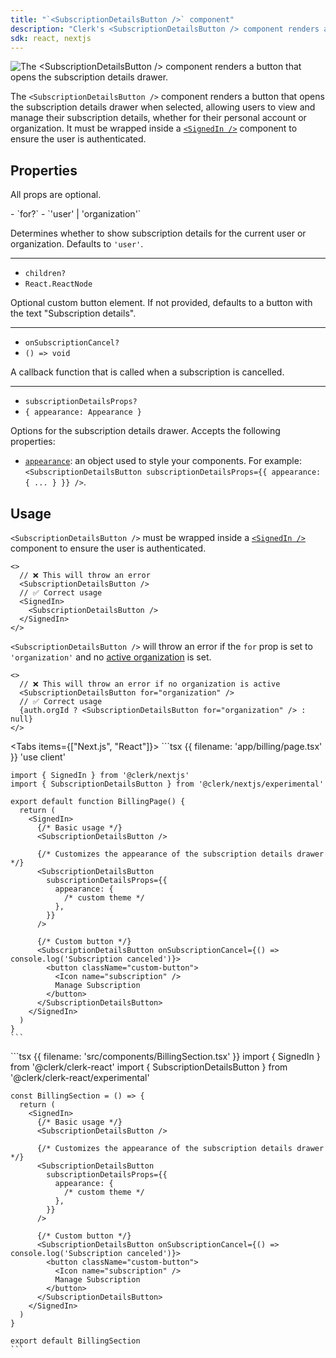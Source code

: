 ```yaml
---
title: "`<SubscriptionDetailsButton />` component"
description: "Clerk's <SubscriptionDetailsButton /> component renders a button that opens the subscription details drawer."
sdk: react, nextjs
---
```


![The \<SubscriptionDetailsButton /> component renders a button that opens the subscription details drawer.](/docs/images/ui-components/subscription.png)

The `<SubscriptionDetailsButton />` component renders a button that opens the subscription details drawer when selected, allowing users to view and manage their subscription details, whether for their personal account or organization. It must be wrapped inside a [`<SignedIn />`](/docs/components/control/signed-in) component to ensure the user is authenticated.

<Include src="_partials/billing/api-experimental" />

## Properties

All props are optional.

<Properties>
  - `for?`
  - `'user' | 'organization'`

  Determines whether to show subscription details for the current user or organization. Defaults to `'user'`.

  ---

  - `children?`
  - `React.ReactNode`

  Optional custom button element. If not provided, defaults to a button with the text "Subscription details".

  ---

  - `onSubscriptionCancel?`
  - `() => void`

  A callback function that is called when a subscription is cancelled.

  ---

  - `subscriptionDetailsProps?`
  - `{ appearance: Appearance }`

  Options for the subscription details drawer. Accepts the following properties:

  - [`appearance`](/docs/guides/customizing-clerk/appearance-prop/overview): an object used to style your components. For example: `<SubscriptionDetailsButton subscriptionDetailsProps={{ appearance: { ... } }} />`.
</Properties>

## Usage

`<SubscriptionDetailsButton />` must be wrapped inside a [`<SignedIn />`](/docs/components/control/signed-in) component to ensure the user is authenticated.

```tsx
<>
  // ❌ This will throw an error
  <SubscriptionDetailsButton />
  // ✅ Correct usage
  <SignedIn>
    <SubscriptionDetailsButton />
  </SignedIn>
</>
```

`<SubscriptionDetailsButton />` will throw an error if the `for` prop is set to `'organization'` and no [active organization](/docs/guides/organizations/overview#active-organization) is set.

```tsx
<>
  // ❌ This will throw an error if no organization is active
  <SubscriptionDetailsButton for="organization" />
  // ✅ Correct usage
  {auth.orgId ? <SubscriptionDetailsButton for="organization" /> : null}
</>
```

<Tabs items={["Next.js", "React"]}>
  <Tab>
    ```tsx {{ filename: 'app/billing/page.tsx' }}
    'use client'

    import { SignedIn } from '@clerk/nextjs'
    import { SubscriptionDetailsButton } from '@clerk/nextjs/experimental'

    export default function BillingPage() {
      return (
        <SignedIn>
          {/* Basic usage */}
          <SubscriptionDetailsButton />

          {/* Customizes the appearance of the subscription details drawer */}
          <SubscriptionDetailsButton
            subscriptionDetailsProps={{
              appearance: {
                /* custom theme */
              },
            }}
          />

          {/* Custom button */}
          <SubscriptionDetailsButton onSubscriptionCancel={() => console.log('Subscription canceled')}>
            <button className="custom-button">
              <Icon name="subscription" />
              Manage Subscription
            </button>
          </SubscriptionDetailsButton>
        </SignedIn>
      )
    }
    ```
  </Tab>

  <Tab>
    ```tsx {{ filename: 'src/components/BillingSection.tsx' }}
    import { SignedIn } from '@clerk/clerk-react'
    import { SubscriptionDetailsButton } from '@clerk/clerk-react/experimental'

    const BillingSection = () => {
      return (
        <SignedIn>
          {/* Basic usage */}
          <SubscriptionDetailsButton />

          {/* Customizes the appearance of the subscription details drawer */}
          <SubscriptionDetailsButton
            subscriptionDetailsProps={{
              appearance: {
                /* custom theme */
              },
            }}
          />

          {/* Custom button */}
          <SubscriptionDetailsButton onSubscriptionCancel={() => console.log('Subscription canceled')}>
            <button className="custom-button">
              <Icon name="subscription" />
              Manage Subscription
            </button>
          </SubscriptionDetailsButton>
        </SignedIn>
      )
    }

    export default BillingSection
    ```
  </Tab>
</Tabs>
